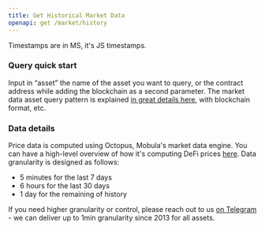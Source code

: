 ```yaml
---
title: Get Historical Market Data
openapi: get /market/history
---
```


<Tip> Timestamps are in MS, it's JS timestamps. </Tip>

### Query quick start

Input in “asset” the name of the asset you want to query, or the contract address while adding the blockchain as a second parameter. The market data asset query pattern is explained [in great details here](/rest-api-reference/docs/market-asset-query), with blockchain format, etc.

### Data details

Price data is computed using Octopus, Mobula's market data engine. You can have a high-level overview of how it's computing DeFi prices [here](https://mirror.xyz/0x6483Ca5ac1EbC6eB08d36979d217db2572CbAad2/Lw8NSSjqR4JSzthKZQCfHLwD3NPGsuaAfHGMY1zi-WI).
Data granularity is designed as follows:

- 5 minutes for the last 7 days
- 6 hours for the last 30 days
- 1 day for the remaining of history

If you need higher granularity or control, please reach out to us [on Telegram](https://t.me/MobulaPartnerBot?start=Mobula_API_History) - we can deliver up to 1min granularity since 2013 for all assets.
